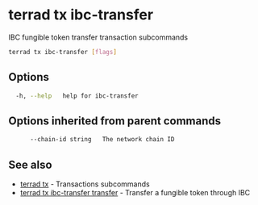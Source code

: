 # terrad tx ibc-transfer

IBC fungible token transfer transaction subcommands

```sh Terrad
terrad tx ibc-transfer [flags]
```

## Options

```sh Terrad
  -h, --help   help for ibc-transfer
```

## Options inherited from parent commands

```sh Terrad
      --chain-id string   The network chain ID
```

## See also

* [terrad tx](terrad_tx.mdx)	 - Transactions subcommands
* [terrad tx ibc-transfer transfer](terrad_tx_ibc-transfer_transfer.mdx)	 - Transfer a fungible token through IBC



